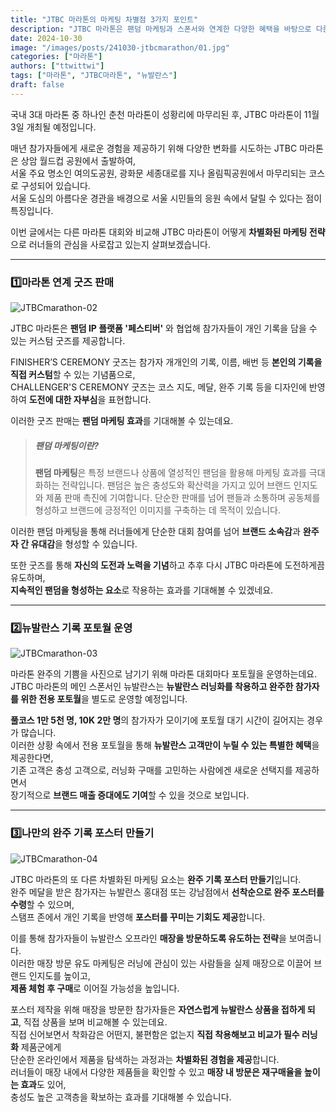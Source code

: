 ```yaml
---
title: "JTBC 마라톤의 마케팅 차별점 3가지 포인트"
description: "JTBC 마라톤은 팬덤 마케팅과 스폰서와 연계한 다양한 혜택을 바탕으로 다른 마라톤 대회와는 다른 차별화된 경험을 제공한다."
date: 2024-10-30
image: "/images/posts/241030-jtbcmarathon/01.jpg"
categories: ["마라톤"]
authors: ["ttwittwi"]
tags: ["마라톤", "JTBC마라톤", "뉴발란스"]
draft: false
---
```


 국내 3대 마라톤 중 하나인 춘천 마라톤이 성황리에 마무리된 후, JTBC 마라톤이 11월 3일 개최될 예정입니다.

 매년 참가자들에게 새로운 경험을 제공하기 위해 다양한 변화를 시도하는 JTBC 마라톤은 상암 월드컵 공원에서 출발하여,  
서울 주요 명소인 여의도공원, 광화문 세종대로를 지나 올림픽공원에서 마무리되는 코스로 구성되어 있습니다.  
서울 도심의 아름다운 경관을 배경으로 서울 시민들의 응원 속에서 달릴 수 있다는 점이 특징입니다.

 이번 글에서는 다른 마라톤 대회와 비교해 JTBC 마라톤이 어떻게 **차별화된 마케팅 전략**으로 러너들의 관심을 사로잡고 있는지 살펴보겠습니다.

---

### 1️⃣마라톤 연계 굿즈 판매

<Image src="/images/posts/241030-jtbcmarathon/02.jpg" 
alt="JTBCmarathon-02" 
layout="responsive" 
caption="ⓒJTBC마라톤"
/>

JTBC 마라톤은 **팬덤 IP 플랫폼 '페스티버'** 와 협업해 참가자들이 개인 기록을 담을 수 있는 커스텀 굿즈를 제공합니다.
 
FINISHER’S CEREMONY 굿즈는 참가자 개개인의 기록, 이름, 배번 등 **본인의 기록을 직접 커스텀**할 수 있는 기념품으로,  
CHALLENGER'S CEREMONY 굿즈는 코스 지도, 메달, 완주 기록 등을 디자인에 반영하여 **도전에 대한 자부심**을 표현합니다.

이러한 굿즈 판매는 **팬덤 마케팅 효과**를 기대해볼 수 있는데요.

> ##### 팬덤 마케팅이란?
> **팬덤 마케팅**은 특정 브랜드나 상품에 열성적인 팬덤을 활용해 마케팅 효과를 극대화하는 전략입니다. 팬덤은 높은 충성도와 확산력을 가지고 있어 브랜드 인지도와 제품 판매 촉진에 기여합니다. 단순한 판매를 넘어 팬들과 소통하며 공동체를 형성하고 브랜드에 긍정적인 이미지를 구축하는 데 목적이 있습니다.

이러한 팬덤 마케팅을 통해 러너들에게 단순한 대회 참여를 넘어 **브랜드 소속감**과 **완주자 간 유대감**을 형성할 수 있습니다.  

또한 굿즈를 통해 **자신의 도전과 노력을 기념**하고 추후 다시 JTBC 마라톤에 도전하게끔 유도하며,  
**지속적인 팬덤을 형성하는 요소**로 작용하는 효과를 기대해볼 수 있겠네요.

---

### 2️⃣뉴발란스 기록 포토월 운영

<Image src="/images/posts/241030-jtbcmarathon/03.jpg" 
alt="JTBCmarathon-03" 
layout="responsive" 
caption="ⓒJTBC마라톤"
/>

마라톤 완주의 기쁨을 사진으로 남기기 위해 마라톤 대회마다 포토월을 운영하는데요.  
JTBC 마라톤의 메인 스폰서인 뉴발란스는 **뉴발란스 러닝화를 착용하고 완주한 참가자를 위한 전용 포토월**을 별도로 운영할 예정입니다.

**풀코스 1만 5천 명, 10K 2만 명**의 참가자가 모이기에 포토월 대기 시간이 길어지는 경우가 많습니다.  
이러한 상황 속에서 전용 포토월을 통해 **뉴발란스 고객만이 누릴 수 있는 특별한 혜택**을 제공한다면,  
기존 고객은 충성 고객으로, 러닝화 구매를 고민하는 사람에겐 새로운 선택지를 제공하면서  
장기적으로 **브랜드 매출 증대에도 기여**할 수 있을 것으로 보입니다. 

---

### 3️⃣나만의 완주 기록 포스터 만들기

<Image src="/images/posts/241030-jtbcmarathon/04.jpg" 
alt="JTBCmarathon-04" 
layout="responsive" 
caption="ⓒJTBC마라톤"
/>

JTBC 마라톤의 또 다른 차별화된 마케팅 요소는 **완주 기록 포스터 만들기**입니다.  
완주 메달을 받은 참가자는 뉴발란스 홍대점 또는 강남점에서 **선착순으로 완주 포스터를 수령**할 수 있으며,  
스탬프 존에서 개인 기록을 반영해 **포스터를 꾸미는 기회도 제공**합니다.  

이를 통해 참가자들이 뉴발란스 오프라인 **매장을 방문하도록 유도하는 전략**을 보여줍니다.  
이러한 매장 방문 유도 마케팅은 러닝에 관심이 있는 사람들을 실제 매장으로 이끌어 브랜드 인지도를 높이고,  
**제품 체험 후 구매**로 이어질 가능성을 높입니다.  

포스터 제작을 위해 매장을 방문한 참가자들은 **자연스럽게 뉴발란스 상품을 접하게 되고**, 직접 상품을 보며 비교해볼 수 있는데요.   
직접 신어보면서 착화감은 어떤지, 불편함은 없는지 **직접 착용해보고 비교가 필수 러닝화** 제품군에게  
단순한 온라인에서 제품을 탐색하는 과정과는 **차별화된 경험을 제공**합니다.  
러너들이 매장 내에서 다양한 제품들을 확인할 수 있고 **매장 내 방문은 재구매율을 높이는 효과**도 있어,  
충성도 높은 고객층을 확보하는 효과를 기대해볼 수 있습니다.
